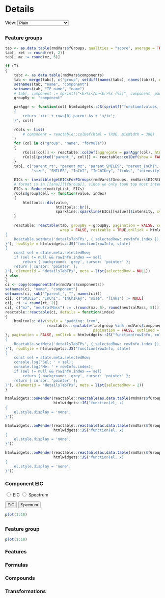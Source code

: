 Details {data-orientation=rows}
===

<script>
function updateView(sel)
{
    for (var o of document.getElementById("view-select").options)
        document.getElementById("detailsTab" + o.value).style.display = (o.value === sel) ? "" : "none"
}
</script>

<label for="view-select">View:</label>
<select name="view" id="view-select" onChange="updateView(this.value)">
    <option value="Plain">Plain</option>
    <option value="Suspects">Suspects</option>
    <option value="Components">Components</option>
    <option value="TPs">Transformation products</option>
</select>

## { data-height=250 }

### Feature groups { data-width=250 }

```r
tab <- as.data.table(rmdVars$fGroups, qualities = "score", average = TRUE)
tab[, ret := round(ret, 2)]
tab[, mz := round(mz, 5)]

if (T)
{
    tabc <- as.data.table(rmdVars$components)
    tab <- merge(tabc[, c("group", setdiff(names(tabc), names(tab))), with = FALSE], tab, by = "group")
    setnames(tab, "name", "component")
    setnames(tab, "TP_name", "name")
    # tab[, component := sprintf("<b>%s</b><br>%s (%s)", component, parent_group, parent_name)]
    groupBy <- "component"

    parAggr <- function(col) htmlwidgets::JS(sprintf("function(values, rows)
    {
        return '<i>' + rows[0].parent_%s + '</i>';
    }", col))
    
    rCols <- list(
        # component = reactable::colDef(html = TRUE, minWidth = 300)
    )
    for (col in c("group", "name", "formula"))
    {
        rCols[[col]] <- reactable::colDef(aggregate = parAggr(col), html = TRUE)
        rCols[[paste0("parent_", col)]] <- reactable::colDef(show = FALSE)
    }
    tab[, c("parent_rt", "parent_mz", "parent_SMILES", "parent_InChI", "parent_InChIKey", "parent_neutralMass",
            "size", "SMILES", "InChI", "InChIKey", "links", "intensity") := NULL]
    
    EICs <- invisible(getEICsForFGroups(rmdVars$fGroups, rmdVars$EICRtWindow, rmdVars$EICMZWindow, 1, FALSE, TRUE))
    # format is in [[ana]][[fGroup]], since we only took top most intensive we can throw away the ana dimension
    EICs <- Reduce(modifyList, EICs)
    rCols$group$cell <- function(value, index)
    {
        htmltools::div(value,
                       htmltools::br(),
                       sparkline::sparkline(EICs[[value]]$intensity, xvalues = EICs[[value]]$time, type = "line"))
    }
    
    reactable::reactable(tab, groupBy = groupBy, pagination = FALSE, columns = rCols,
                         wrap = FALSE, resizable = TRUE,onClick = htmlwidgets::JS("function(rowInfo, column)
{
    Reactable.setMeta('detailsTabTPs', { selectedRow: rowInfo.index });
}"), rowStyle = htmlwidgets::JS("function(rowInfo, state)
{
    const sel = state.meta.selectedRow;
    if (sel != null && rowInfo.index == sel)
        return { background: 'grey', cursor: 'pointer' };
    return { cursor: 'pointer' };
}"), elementId = "detailsTabTPs", meta = list(selectedRow = NULL))
} else
{
ci <- copy(componentInfo(rmdVars$components))
setnames(ci, "name", "component")
setnames(ci, sub("^parent_", "", names(ci)))
ci[, c("SMILES", "InChI", "InChIKey", "size", "links") := NULL]
ci[, rt := round(rt, 2)]
ci[, c("mz", "neutralMass") := .(round(mz, 5), round(neutralMass, 5))]
reactable::reactable(ci, details = function(index)
{
    htmltools::div(style = "padding: 1rem",
                   reactable::reactable(tab[group %in% rmdVars$components[[index]]$group],
                                        pagination = FALSE, outlined = TRUE))
}, pagination = FALSE, onClick = htmlwidgets::JS("function(rowInfo, column)
{
    Reactable.setMeta('detailsTabTPs', { selectedRow: rowInfo.index });
}"), rowStyle = htmlwidgets::JS("function(rowInfo, state)
{
    const sel = state.meta.selectedRow;
    console.log('Sel: ' + sel);
    console.log('Me: ' + rowInfo.index);
    if (sel != null && rowInfo.index == sel)
        return { background: 'grey', cursor: 'pointer' };
    return { cursor: 'pointer' };
}"), elementId = "detailsTabTPs", meta = list(selectedRow = 2))
}

htmlwidgets::onRender(reactable::reactable(as.data.table(rmdVars$fGroups), elementId = "detailsTabPlain"),
                      htmlwidgets::JS("function(el, x)
{
    el.style.display = 'none';
}"))

htmlwidgets::onRender(reactable::reactable(as.data.table(rmdVars$fGroups), elementId = "detailsTabComponents"),
                      htmlwidgets::JS("function(el, x)
{
    el.style.display = 'none';
}"))

htmlwidgets::onRender(reactable::reactable(as.data.table(rmdVars$fGroups), elementId = "detailsTabSuspects"),
                      htmlwidgets::JS("function(el, x)
{
    el.style.display = 'none';
}"))
```

### Component EIC { data-width=100 }

<div>

<div>
<input type="radio" id="eic-choice" name="componentView" value="eic">
<label for="eic-choice">EIC</label>
<input type="radio" id="spec-choice" name="componentView" value="spec">
<label for="spec-choice">Spectrum</label>
</div>

<div>
<button type="button">EIC</button>
<button type="button">Spectrum</button>
</div>

```r
plot(1:10)
```

</div>

## { data-height=250, .tabset }

### Feature group

```r
plot(1:10)
```

### Features

### Formulas

### Compounds

### Transformations
